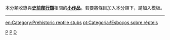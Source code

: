 {{Catnav|頁面分類|自然科学|……|动物|脊索動物門|脊椎動物亞門|爬行動物|古新世爬行動物}}
{{Catnav|頁面分類|自然科学|……|动物|脊索動物門|脊椎動物亞門|爬行動物|始新世爬行動物}}
{{Catnav|頁面分類|自然科学|……|动物|脊索動物門|脊椎動物亞門|爬行動物|漸新世爬行動物}}
{{Catnav|頁面分類|自然科学|……|动物|脊索動物門|脊椎動物亞門|爬行動物|中新世爬行動物}}
{{Catnav|頁面分類|自然科学|……|动物|脊索動物門|脊椎動物亞門|爬行動物|白堊紀爬行動物}}
{{Catnav|頁面分類|自然科学|……|动物|脊索動物門|脊椎動物亞門|爬行動物|侏羅紀爬行動物}}
{{Catnav|頁面分類|自然科学|……|动物|脊索動物門|脊椎動物亞門|爬行動物|三疊紀爬行動物}}
{{Catnav|頁面分類|自然科学|……|动物|脊索動物門|脊椎動物亞門|爬行動物|二疊紀爬行動物}}
{{Catnav|頁面分類|自然科学|……|动物|脊索動物門|脊椎動物亞門|爬行動物|石炭紀爬行動物}}
{{細分}}
本分類收錄與'''[[史前|史前]][[爬行類|爬行類]]'''相關的'''[[Wikipedia:小作品|小作品]]'''。若要將條目加入本分類下，請加入'''{{tl|Paleo-reptile-stub}}'''模板。
{{hiddencat}}

----
{{CategoryTOC}}
[[Category:古生物小作品|P]]
[[Category:爬行類小作品|P]]
[[Category:條目太多的小作品類別|D]]

[[en:Category:Prehistoric_reptile_stubs|en:Category:Prehistoric reptile stubs]]
[[pt:Categoria:!Esboços_sobre_répteis|pt:Categoria:!Esboços sobre répteis]]